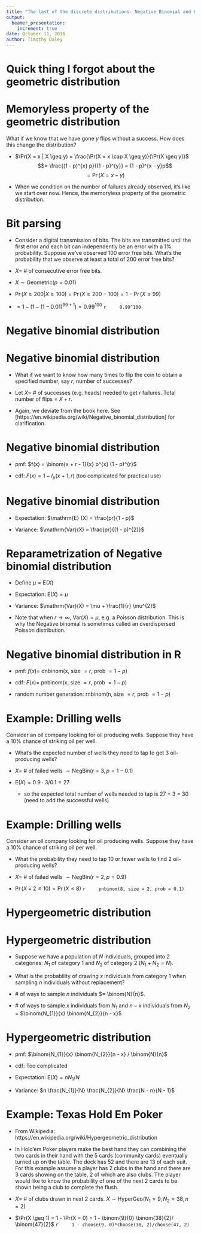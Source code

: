 ```yaml
---
title: "The last of the discrete distributions: Negative Binomial and Hypergeometric"
output:
  beamer_presentation:
    increment: true
date: October 11, 2016
author: Timothy Daley
---
```


# Quick thing I forgot about the geometric distribution

# Memoryless property of the geometric distribution

What if we know that we have gone $y$ flips without a success.  How does this change the distribution?

- $\Pr(X = x | X \geq y) = \frac{\Pr(X = x \cap X \geq y)}{\Pr(X \geq y)}$ $$= \frac{(1 - p)^{x} p}{(1 - p)^{y}} = (1 - p)^{x - y}p$$ $$= \Pr(X = x - y)$$

- When we condition on the number of failures already observed, it's like we start over now.  Hence, the memoryless property of the geometric distribution.

# Bit parsing

- Consider a digital transmission of bits.  The bits are transmitted until the first error and each bit can independently be an error with a $1 \%$ probability.  Suppose we've observed 100 error free bits.  What's the probability that we observe at least a total of 200 error free bits?

- $X =$ \# of consecutive error free bits.  

- $X \sim \text{Geometric}(p = 0.01)$

- $\Pr(X \geq 200 | X \geq 100) = \Pr(X \geq 200 - 100) = 1 - \Pr(X \leq 99)$

- $= 1 - (1 - (1 - 0.01)^{99 + 1}) = 0.99^{100}$
    ```r
    0.99^100
    ```


# Negative binomial distribution {.bigger}

# Negative binomial distribution

- What if we want to know how many times to flip the coin to obtain a specified number, say $r$, number of successes?  

- Let $X =$ \# of successes (e.g. heads) needed to get $r$ failures.  Total number of flips = $X + r$.

- Again, we deviate from the book here.  See [https://en.wikipedia.org/wiki/Negative_binomial_distribution] for clarification.

# Negative binomial distribution

- pmf: $f(x) = \binom{x + r - 1}{x} p^{x} (1 - p)^{r}$

- cdf: $F(x) = 1 - I_{p}(x + 1, r)$ (too complicated for practical use)

# Negative binomial distribution

- Expectation: $\mathrm{E} (X) = \frac{pr}{1 - p}$

- Variance: $\mathrm{Var}(X) = \frac{pr}{(1 - p)^{2}}$

# Reparametrization of Negative binomial distribution

- Define $\mu = \mathrm{E} (X)$

- Expectation: $\mathrm{E} (X) = \mu$

- Variance: $\mathrm{Var}(X) = \mu + \frac{1}{r} \mu^{2}$

- Note that when $r \to \infty$, $\mathrm{Var}(X) = \mu$, e.g. a Poisson distribution.  This is why the Negative binomial is sometimes called an overdispersed Poisson distribution.

# Negative binomial distribution in R

- pmf: $f(x) =$ dnbinom(x, size $= r$, prob $= 1 - p$)

- cdf: $F(x) =$ pnbinom(x, size $= r$, prob $= 1 - p$)

- random number generation: rnbinom(n, size $= r$, prob $= 1 - p$)

# Example: Drilling wells

Consider an oil company looking for oil producing wells.  Suppose they have a 10\% chance of striking oil per well.  

- What's the expected number of wells they need to tap to get 3 oil-producing wells?

- $X =$ \# of failed wells $\sim \text{NegBin}(r = 3, p = 1 - 0.1)$

- $\mathrm{E}(X) = 0.9 \cdot 3 / 0.1 = 27$
    - so the expected total number of wells needed to tap is 27 + 3 = 30 (need to add the successful wells)
    
    
# Example: Drilling wells

Consider an oil company looking for oil producing wells.  Suppose they have a 10\% chance of striking oil per well.  

- What the probability they need to tap 10 or fewer wells to find 2 oil-producing wells?

- $X =$ \# of failed wells $\sim \text{NegBin}(r = 2, p = 0.9)$

- $\Pr(X + 2 \leq 10) = \Pr(X \leq 8)$
    ```r
    pnbinom(8, size = 2, prob = 0.1)
    ```
    
# Hypergeometric distribution {.bigger}

# Hypergeometric distribution

- Suppose we have a population of $N$ individuals, grouped into 2 categories: $N_{1}$ of category 1 and $N_{2}$ of category 2 ($N_{1} + N_{2} = N$).

- What is the probability of drawing $x$ individuals from category 1 when sampling $n$ individuals without replacement?

- \# of ways to sample $n$ individuals $= \binom{N}{n}$.

- \# of ways to sample $x$ individuals from $N_{1}$ and $n - x$ individuals from $N_{2}$ = $\binom{N_{1}}{x} \binom{N_{2}}{n - x}$

# Hypergeometric distribution

- pmf: $\binom{N_{1}}{x} \binom{N_{2}}{n - x} / \binom{N}{n}$

- cdf: Too complicated

- Expectation: $\mathrm{E} (X) = n N_{1} / N$

- Variance:  $n \frac{N_{1}}{N} \frac{N_{2}}{N} \frac{N - n}{N - 1}$

# Example: Texas Hold Em Poker

- From Wikipedia: https://en.wikipedia.org/wiki/Hypergeometric_distribution

- In Hold'em Poker players make the best hand they can combining the two cards in their hand with the 5 cards (community cards) eventually turned up on the table. The deck has 52 and there are 13 of each suit. For this example assume a player has 2 clubs in the hand and there are 3 cards showing on the table, 2 of which are also clubs. The player would like to know the probability of one of the next 2 cards to be shown being a club to complete the flush.

-  $X =$ \# of clubs drawn in next 2 cards.  $X \sim \text{HyperGeo}(N_{1} = 9, N_{2} = 38, n = 2)$

- $\Pr(X \geq 1) = 1 - \Pr(X = 0) = 1 - \binom{9}{0} \binom{38}{2}/ \binom{47}{2}$
    ```r
    1 - choose(9, 0)*choose(38, 2)/choose(47, 2)
    ```